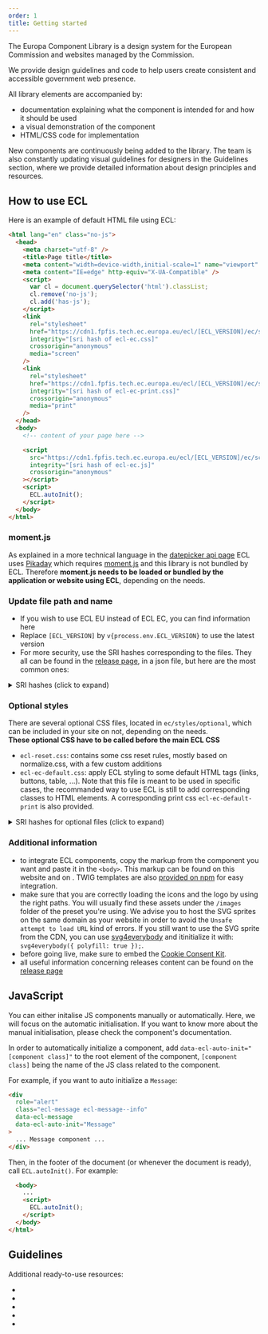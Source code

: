 ```yaml
---
order: 1
title: Getting started
---
```



The Europa Component Library is a design system for the European Commission and websites managed by the Commission.

We provide design guidelines and code to help users create consistent and accessible government web presence.

All library elements are accompanied by:

- documentation explaining what the component is intended for and how it should be used
- a visual demonstration of the component
- HTML/CSS code for implementation

New components are continuously being added to the library. The team is also constantly updating visual guidelines for designers in the Guidelines section, where we provide detailed information about design principles and resources.

## How to use ECL

Here is an example of default HTML file using ECL:

```html
<html lang="en" class="no-js">
  <head>
    <meta charset="utf-8" />
    <title>Page title</title>
    <meta content="width=device-width,initial-scale=1" name="viewport" />
    <meta content="IE=edge" http-equiv="X-UA-Compatible" />
    <script>
      var cl = document.querySelector('html').classList;
      cl.remove('no-js');
      cl.add('has-js');
    </script>
    <link
      rel="stylesheet"
      href="https://cdn1.fpfis.tech.ec.europa.eu/ecl/[ECL_VERSION]/ec/styles/ecl-ec.css"
      integrity="[sri hash of ecl-ec.css]"
      crossorigin="anonymous"
      media="screen"
    />
    <link
      rel="stylesheet"
      href="https://cdn1.fpfis.tech.ec.europa.eu/ecl/[ECL_VERSION]/ec/styles/ecl-ec-print.css"
      integrity="[sri hash of ecl-ec-print.css]"
      crossorigin="anonymous"
      media="print"
    />
  </head>
  <body>
    <!-- content of your page here -->

    <script
      src="https://cdn1.fpfis.tech.ec.europa.eu/ecl/[ECL_VERSION]/ec/scripts/ecl-ec.js"
      integrity="[sri hash of ecl-ec.js]"
      crossorigin="anonymous"
    ></script>
    <script>
      ECL.autoInit();
    </script>
  </body>
</html>
```

### moment.js

As explained in a more technical language in the [datepicker api page](/ec/components/forms/datepicker/api/) ECL uses [Pikaday](https://github.com/Pikaday/Pikaday) which requires [moment.js](https://momentjs.com/) and this library is not bundled by ECL.
Therefore **moment.js needs to be loaded or bundled by the application or website using ECL**, depending on the needs.

### Update file path and name

- If you wish to use ECL EU instead of ECL EC, you can find information here <Link to="/eu/getting-started/" label="Getting started EU" />
- Replace <code>[ECL_VERSION]</code> by <code>v{process.env.ECL_VERSION}</code> to use the latest version
- For more security, use the SRI hashes corresponding to the files. They all can be found in the [release page](https://github.com/ec-europa/europa-component-library/releases), in a json file, but here are the most common ones:

<details>
  <summary>SRI hashes (click to expand)</summary>

  <ul>
    <li>
      for `ecl-ec.css`: <code>{process.env.ECL_EC_CSS}</code>
    </li>
    <li>
      for `ecl-ec-print.css`: <code>{process.env.ECL_EC_PRINT_CSS}</code>
    </li>
    <li>
      for `ecl-ec.js`: <code>{process.env.ECL_EC_JS}</code>
    </li>
  </ul>
</details>

### Optional styles

There are several optional CSS files, located in `ec/styles/optional`, which can be included in your site on not, depending on the needs.  
**These optional CSS have to be called before the main ECL CSS**

- `ecl-reset.css`: contains some css reset rules, mostly based on normalize.css, with a few custom additions
- `ecl-ec-default.css`: apply ECL styling to some default HTML tags (links, buttons, table, ...). Note that this file is meant to be used in specific cases, the recommanded way to use ECL is still to add corresponding classes to HTML elements. A corresponding print css `ecl-ec-default-print` is also provided.

<details>
  <summary>SRI hashes for optional files (click to expand)</summary>

  <ul>
    <li>
      for `ecl-reset.css`: <code>{process.env.ECL_RESET_CSS}</code>
    </li>
    <li>
      for `ecl-ec-default.css`: <code>{process.env.ECL_EC_DEFAULT_CSS}</code>
    </li>
  </ul>
</details>

### Additional information

- to integrate ECL components, copy the markup from the component you want and paste it in the `<body>`. This markup can be found on this website and on <Link to="/playground/ec/" label="the playground" />.
  TWIG templates are also [provided on npm](https://www.npmjs.com/org/ecl) for easy integration.
- make sure that you are correctly loading the icons and the logo by using the right paths. You will usually find these assets under the `/images` folder of the preset you're using. We advise you to host the SVG sprites on the same domain as your website in order to avoid the `Unsafe attempt to load URL` kind of errors. If you still want to use the SVG sprite from the CDN, you can use [svg4everybody](https://github.com/jonathantneal/svg4everybody) and itinitialize it with: `svg4everybody({ polyfill: true });`.
- before going live, make sure to embed the [Cookie Consent Kit](https://webgate.ec.europa.eu/fpfis/wikis/display/webtools/Cookie%20Consent%20Kit%20-%20Technical%20details).
- all useful information concerning releases content can be found on the [release page](https://github.com/ec-europa/europa-component-library/releases)

## JavaScript

You can either initalise JS components manually or automatically. Here, we will focus on the automatic initialisation. If you want to know more about the manual initialisation, please check the component's documentation.

In order to automatically initialize a component, add `data-ecl-auto-init="[component class]"` to the root element of the component, `[component class]` being the name of the JS class related to the component.

For example, if you want to auto initialize a `Message`:

```html
<div
  role="alert"
  class="ecl-message ecl-message--info"
  data-ecl-message
  data-ecl-auto-init="Message"
>
  ... Message component ...
</div>
```

Then, in the footer of the document (or whenever the document is ready), call `ECL.autoInit()`. For example:

```html
  <body>
    ...
    <script>
      ECL.autoInit();
    </script>
  </body>
</html>
```

## Guidelines

Additional ready-to-use resources:

- <Link to="/ec/guidelines/typography/" label="Typography" />
- <Link to="/ec/guidelines/colours/" label="Colours" />
- <Link to="/ec/guidelines/images/" label="Images" />
- <Link to="/ec/guidelines/iconography/" label="Iconography" />
- <Link to="/ec/guidelines/spacing/" label="Spacing" />

